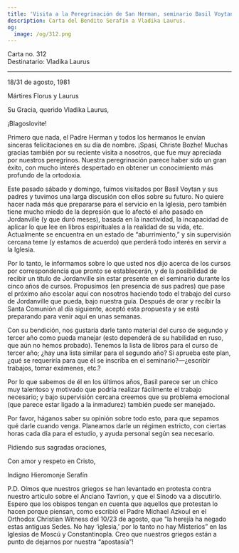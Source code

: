 ```yaml
---
title: 'Visita a la Peregrinación de San Herman, seminario Basil Voytan, Tavrion'
description: Carta del Bendito Serafín a Vladika Laurus.
og:
  image: /og/312.png
---
```


<div style={{textAlign:'right', fontFamily:'monospace'}}>Carta no. 312</div>
<div style={{textAlign:'left', fontFamily:'monospace'}}>Destinatario: Vladika Laurus</div>

---

18/31 de agosto, 1981

Mártires Florus y Laurus

Su Gracia, querido Vladika Laurus,

¡Blagoslovite!

Primero que nada, el Padre Herman y todos los hermanos le envían sinceras felicitaciones en su día de nombre. ¡Spasi, Christe Bozhe! Muchas gracias también por su reciente visita a nosotros, que fue muy apreciada por nuestros peregrinos. Nuestra peregrinación parece haber sido un gran éxito, con mucho interés despertado en obtener un conocimiento más profundo de la ortodoxia.

Este pasado sábado y domingo, fuimos visitados por Basil Voytan y sus padres y tuvimos una larga discusión con ellos sobre su futuro. No quiere hacer nada más que prepararse para el servicio en la Iglesia, pero también tiene mucho miedo de la depresión que lo afectó el año pasado en Jordanville (y que duró meses), basada en la inactividad, la incapacidad de aplicar lo que lee en libros espirituales a la realidad de su vida, etc. Actualmente se encuentra en un estado de “aburrimiento,” y sin supervisión cercana teme (y estamos de acuerdo) que perderá todo interés en servir a la Iglesia.

Por lo tanto, le informamos sobre lo que usted nos dijo acerca de los cursos por correspondencia que pronto se establecerán, y de la posibilidad de recibir un título de Jordanville sin estar presente en el seminario durante los cinco años de cursos. Propusimos (en presencia de sus padres) que pase el próximo año escolar aquí con nosotros haciendo todo el trabajo del curso de Jordanville que pueda, bajo nuestra guía. Después de orar y recibir la Santa Comunión al día siguiente, aceptó esta propuesta y se está preparando para venir aquí en unas semanas.

Con su bendición, nos gustaría darle tanto material del curso de segundo y tercer año como pueda manejar (esto dependerá de su habilidad en ruso, que aún no hemos probado). Tenemos la lista de libros para el curso de tercer año; ¿hay una lista similar para el segundo año? Si aprueba este plan, ¿qué se requeriría para que él se inscriba en el seminario?—¿escribir trabajos, tomar exámenes, etc.?

Por lo que sabemos de él en los últimos años, Basil parece ser un chico muy talentoso y motivado que podría realizar fácilmente el trabajo necesario; y bajo supervisión cercana creemos que su problema emocional (que parece estar ligado a la inmadurez) también puede ser manejado.

Por favor, háganos saber su opinión sobre todo esto, para que sepamos qué darle cuando venga. Planeamos darle un régimen estricto, con ciertas horas cada día para el estudio, y ayuda personal según sea necesario.

Pidiendo sus sagradas oraciones,

Con amor y respeto en Cristo,

Indigno Hieromonje Serafín

P.D. Oímos que nuestros griegos se han levantado en protesta contra nuestro artículo sobre el Anciano Tavrion, y que el Sínodo va a discutirlo. Espero que los obispos tengan en cuenta que aquellos que protestan lo hacen porque piensan, como escribió el Padre Michael Azkoul en el Orthodox Christian Witness del 10/23 de agosto, que “la herejía ha negado estas antiguas Sedes. No hay ‘iglesia,’ por lo tanto no hay Misterios” en las Iglesias de Moscú y Constantinopla. Creo que nuestros griegos están a punto de dejarnos por nuestra “apostasía”!
